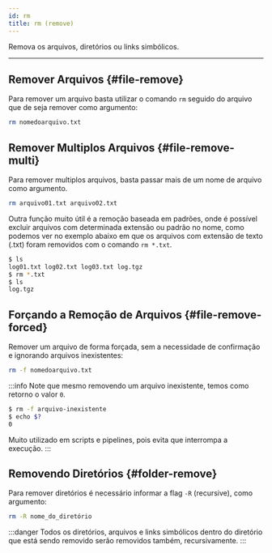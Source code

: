 ```yaml
---
id: rm
title: rm (remove)
---
```


Remova os arquivos, diretórios ou links simbólicos.

---

## Remover Arquivos {#file-remove}

Para remover um arquivo basta utilizar o comando `rm` seguido do arquivo que de
seja remover como argumento:

```bash
rm nomedoarquivo.txt
```

## Remover Multiplos Arquivos {#file-remove-multi}

Para remover multiplos arquivos, basta passar mais de um nome de arquivo como
argumento.

```bash
rm arquivo01.txt arquivo02.txt
```

Outra função muito útil é a remoção baseada em padrões, onde é possível excluir
arquivos com determinada extensão ou padrão no nome, como podemos ver no
exemplo abaixo em que os arquivos com extensão de texto (.txt) foram removidos
com o comando `rm *.txt`.

```bash
$ ls
log01.txt log02.txt log03.txt log.tgz
$ rm *.txt
$ ls
log.tgz
```

## Forçando a Remoção de Arquivos {#file-remove-forced}

Remover um arquivo de forma forçada, sem a necessidade de confirmação e
ignorando arquivos inexistentes:

```bash
rm -f nomedoarquivo.txt
```

:::info
Note que mesmo removendo um arquivo inexistente, temos como retorno o valor
`0`.

```bash
$ rm -f arquivo-inexistente
$ echo $?
0
```

Muito utilizado em scripts e pipelines, pois evita que interrompa a execução.
:::

## Removendo Diretórios {#folder-remove}

Para remover diretórios é necessário informar a flag `-R` (recursive), como
argumento:

```bash
rm -R nome_do_diretório
```

:::danger
Todos os diretórios, arquivos e links simbólicos dentro do diretório que está
sendo removido serão removidos também, recursivamente.
:::
